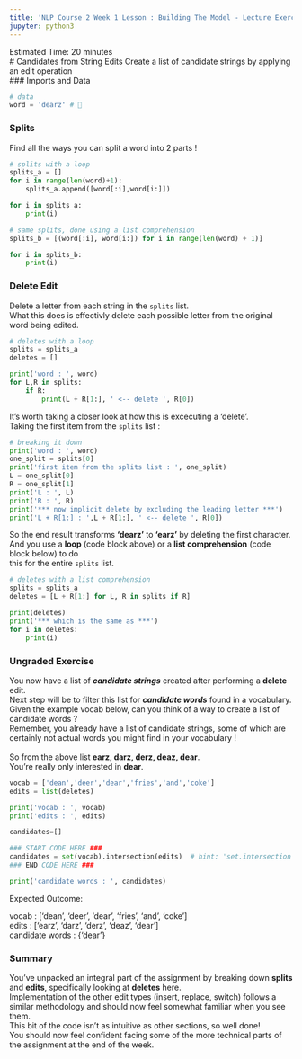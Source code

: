 ```yaml
---
title: 'NLP Course 2 Week 1 Lesson : Building The Model - Lecture Exercise 02'
jupyter: python3
---
```


Estimated Time: 20 minutes
<br>
# Candidates from String Edits
Create a list of candidate strings by applying an edit operation
<br>
### Imports and Data


```python
# data
word = 'dearz' # 🦌
```

### Splits
Find all the ways you can split a word into 2 parts !

```python
# splits with a loop
splits_a = []
for i in range(len(word)+1):
    splits_a.append([word[:i],word[i:]])

for i in splits_a:
    print(i)
```

```python
# same splits, done using a list comprehension
splits_b = [(word[:i], word[i:]) for i in range(len(word) + 1)]

for i in splits_b:
    print(i)
```

### Delete Edit
Delete a letter from each string in the `splits` list.
<br>
What this does is effectivly delete each possible letter from the original word being edited. 

```python
# deletes with a loop
splits = splits_a
deletes = []

print('word : ', word)
for L,R in splits:
    if R:
        print(L + R[1:], ' <-- delete ', R[0])
```

It's worth taking a closer look at how this is excecuting a 'delete'.
<br>
Taking the first item from the `splits` list :

```python
# breaking it down
print('word : ', word)
one_split = splits[0]
print('first item from the splits list : ', one_split)
L = one_split[0]
R = one_split[1]
print('L : ', L)
print('R : ', R)
print('*** now implicit delete by excluding the leading letter ***')
print('L + R[1:] : ',L + R[1:], ' <-- delete ', R[0])
```

So the end result transforms **'dearz'** to **'earz'** by deleting the first character.
<br>
And you use a **loop** (code block above) or a **list comprehension** (code block below) to do
<br>
this for the entire `splits` list.

```python
# deletes with a list comprehension
splits = splits_a
deletes = [L + R[1:] for L, R in splits if R]

print(deletes)
print('*** which is the same as ***')
for i in deletes:
    print(i)
```

### Ungraded Exercise
You now have a list of ***candidate strings*** created after performing a **delete** edit.
<br>
Next step will be to filter this list for ***candidate words*** found in a vocabulary.
<br>
Given the example vocab below, can you think of a way to create a list of candidate words ? 
<br>
Remember, you already have a list of candidate strings, some of which are certainly not actual words you might find in your vocabulary !
<br>
<br>
So from the above list **earz, darz, derz, deaz, dear**. 
<br>
You're really only interested in **dear**.

```python
vocab = ['dean','deer','dear','fries','and','coke']
edits = list(deletes)

print('vocab : ', vocab)
print('edits : ', edits)

candidates=[]

### START CODE HERE ###
candidates = set(vocab).intersection(edits)  # hint: 'set.intersection'
### END CODE HERE ###

print('candidate words : ', candidates)
```

Expected Outcome:

vocab :  ['dean', 'deer', 'dear', 'fries', 'and', 'coke']
<br>
edits :  ['earz', 'darz', 'derz', 'deaz', 'dear']
<br>
candidate words :  {'dear'}

### Summary
You've unpacked an integral part of the assignment by breaking down **splits** and **edits**, specifically looking at **deletes** here.
<br>
Implementation of the other edit types (insert, replace, switch) follows a similar methodology and should now feel somewhat familiar when you see them.
<br>
This bit of the code isn't as intuitive as other sections, so well done!
<br>
You should now feel confident facing some of the more technical parts of the assignment at the end of the week.


